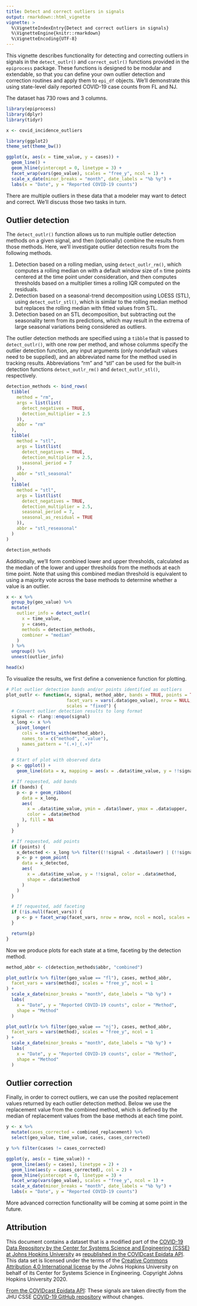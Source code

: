 ```yaml
---
title: Detect and correct outliers in signals
output: rmarkdown::html_vignette
vignette: >
  %\VignetteIndexEntry{Detect and correct outliers in signals}
  %\VignetteEngine{knitr::rmarkdown}
  %\VignetteEncoding{UTF-8}
---
```


This vignette describes functionality for detecting and correcting outliers in
signals in the `detect_outlr()` and `correct_outlr()` functions provided in the
`epiprocess` package. These functions is designed to be modular and extendable,
so that you can define your own outlier detection and correction routines and
apply them to `epi_df` objects. We'll demonstrate this using state-level daily
reported COVID-19 case counts from FL and NJ.

The dataset has 730 rows and 3 columns.

```r
library(epiprocess)
library(dplyr)
library(tidyr)

x <- covid_incidence_outliers
```

```r
library(ggplot2)
theme_set(theme_bw())

ggplot(x, aes(x = time_value, y = cases)) +
  geom_line() +
  geom_hline(yintercept = 0, linetype = 3) +
  facet_wrap(vars(geo_value), scales = "free_y", ncol = 1) +
  scale_x_date(minor_breaks = "month", date_labels = "%b %y") +
  labs(x = "Date", y = "Reported COVID-19 counts")
```

There are multiple outliers in these data that a modeler may want to detect and
correct. We'll discuss those two tasks in turn.

## Outlier detection

The `detect_outlr()` function allows us to run multiple outlier detection
methods on a given signal, and then (optionally) combine the results from those
methods. Here, we'll investigate outlier detection results from the following
methods.

1. Detection based on a rolling median, using `detect_outlr_rm()`, which
  computes a rolling median on with a default window size of `n` time points
  centered at the time point under consideration, and then computes thresholds
  based on a multiplier times a rolling IQR computed on the residuals.
2. Detection based on a seasonal-trend decomposition using LOESS (STL), using
  `detect_outlr_stl()`, which is similar to the rolling median method but
  replaces the rolling median with fitted values from STL.
3. Detection based on an STL decomposition, but subtracting out the seasonality
   term from its predictions, which may result in the extrema of large seasonal
   variations being considered as outliers.

The outlier detection methods are specified using a `tibble` that is passed to
`detect_outlr()`, with one row per method, and whose columms specify the
outlier detection function, any input arguments (only nondefault values need to
be supplied), and an abbreviated name for the method used in tracking results.
Abbreviations "rm" and "stl" can be used for the built-in detection functions
`detect_outlr_rm()` and `detect_outlr_stl()`, respectively.

```r
detection_methods <- bind_rows(
  tibble(
    method = "rm",
    args = list(list(
      detect_negatives = TRUE,
      detection_multiplier = 2.5
    )),
    abbr = "rm"
  ),
  tibble(
    method = "stl",
    args = list(list(
      detect_negatives = TRUE,
      detection_multiplier = 2.5,
      seasonal_period = 7
    )),
    abbr = "stl_seasonal"
  ),
  tibble(
    method = "stl",
    args = list(list(
      detect_negatives = TRUE,
      detection_multiplier = 2.5,
      seasonal_period = 7,
      seasonal_as_residual = TRUE
    )),
    abbr = "stl_reseasonal"
  )
)

detection_methods
```

Additionally, we'll form combined lower and upper thresholds, calculated as the
median of the lower and upper thresholds from the methods at each time point.
Note that using this combined median threshold is equivalent to using a majority
vote across the base methods to determine whether a value is an outlier.

```r
x <- x %>%
  group_by(geo_value) %>%
  mutate(
    outlier_info = detect_outlr(
      x = time_value,
      y = cases,
      methods = detection_methods,
      combiner = "median"
    )
  ) %>%
  ungroup() %>%
  unnest(outlier_info)

head(x)
```

To visualize the results, we first define a convenience function for plotting.

```r
# Plot outlier detection bands and/or points identified as outliers
plot_outlr <- function(x, signal, method_abbr, bands = TRUE, points = TRUE,
                       facet_vars = vars(.data$geo_value), nrow = NULL, ncol = NULL,
                       scales = "fixed") {
  # Convert outlier detection results to long format
  signal <- rlang::enquo(signal)
  x_long <- x %>%
    pivot_longer(
      cols = starts_with(method_abbr),
      names_to = c("method", ".value"),
      names_pattern = "(.+)_(.+)"
    )

  # Start of plot with observed data
  p <- ggplot() +
    geom_line(data = x, mapping = aes(x = .data$time_value, y = !!signal))

  # If requested, add bands
  if (bands) {
    p <- p + geom_ribbon(
      data = x_long,
      aes(
        x = .data$time_value, ymin = .data$lower, ymax = .data$upper,
        color = .data$method
      ), fill = NA
    )
  }

  # If requested, add points
  if (points) {
    x_detected <- x_long %>% filter((!!signal < .data$lower) | (!!signal > .data$upper))
    p <- p + geom_point(
      data = x_detected,
      aes(
        x = .data$time_value, y = !!signal, color = .data$method,
        shape = .data$method
      )
    )
  }

  # If requested, add faceting
  if (!is.null(facet_vars)) {
    p <- p + facet_wrap(facet_vars, nrow = nrow, ncol = ncol, scales = scales)
  }

  return(p)
}
```

Now we produce plots for each state at a time, faceting by the detection method.

```r
method_abbr <- c(detection_methods$abbr, "combined")

plot_outlr(x %>% filter(geo_value == "fl"), cases, method_abbr,
  facet_vars = vars(method), scales = "free_y", ncol = 1
) +
  scale_x_date(minor_breaks = "month", date_labels = "%b %y") +
  labs(
    x = "Date", y = "Reported COVID-19 counts", color = "Method",
    shape = "Method"
  )

plot_outlr(x %>% filter(geo_value == "nj"), cases, method_abbr,
  facet_vars = vars(method), scales = "free_y", ncol = 1
) +
  scale_x_date(minor_breaks = "month", date_labels = "%b %y") +
  labs(
    x = "Date", y = "Reported COVID-19 counts", color = "Method",
    shape = "Method"
  )
```

## Outlier correction

Finally, in order to correct outliers, we can use the posited replacement values
returned by each outlier detection method. Below we use the replacement value
from the combined method, which is defined by the median of replacement values
from the base methods at each time point.

```r
y <- x %>%
  mutate(cases_corrected = combined_replacement) %>%
  select(geo_value, time_value, cases, cases_corrected)

y %>% filter(cases != cases_corrected)

ggplot(y, aes(x = time_value)) +
  geom_line(aes(y = cases), linetype = 2) +
  geom_line(aes(y = cases_corrected), col = 2) +
  geom_hline(yintercept = 0, linetype = 3) +
  facet_wrap(vars(geo_value), scales = "free_y", ncol = 1) +
  scale_x_date(minor_breaks = "month", date_labels = "%b %y") +
  labs(x = "Date", y = "Reported COVID-19 counts")
```

More advanced correction functionality will be coming at some point in the
future.

## Attribution

This document contains a dataset that is a modified part of the [COVID-19 Data Repository by the Center for Systems Science and Engineering (CSSE) at Johns Hopkins University](https://github.com/CSSEGISandData/COVID-19) as [republished in the COVIDcast Epidata API](https://cmu-delphi.github.io/delphi-epidata/api/covidcast-signals/jhu-csse.html). This data set is licensed under the terms of the [Creative Commons Attribution 4.0 International license](https://creativecommons.org/licenses/by/4.0/) by the Johns Hopkins University on behalf of its Center for Systems Science in Engineering. Copyright Johns Hopkins University 2020.

[From the COVIDcast Epidata API](https://cmu-delphi.github.io/delphi-epidata/api/covidcast-signals/jhu-csse.html):
 These signals are taken directly from the JHU CSSE [COVID-19 GitHub repository](https://github.com/CSSEGISandData/COVID-19) without changes.
